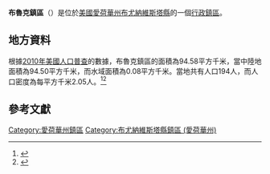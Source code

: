 {{noteTA
|G1=USState
|G2=地名
|G3=Unit
}}
{{Infobox settlement
|official_name            = 布魯克鎮區
|native_name = Brooke Township
|settlement_type          = [[行政鎮區|行政鎮區]]
|image_skyline            = 
|imagesize                = 
|image_map                = Map highlighting Brooke Township, Buena Vista County, Iowa.svg
|mapsize                  = 250px
|pushpin_map  =USA Iowa
|pushpin_label = 布魯克鎮區
|pushpin_label_position   = top
|pushpin_map_caption      = 布魯克鎮區在愛荷華州的位置
|subdivision_type         = [[世界政區索引|國家]]
|subdivision_type1        = [[美国州份|州份]]
|subdivision_type2        = [[愛荷華州行政区划|縣]]
|subdivision_name         = [[美国|美国]]
|subdivision_name1        = [[愛荷華州|愛荷華州]]
|subdivision_name2        = [[布尤納維斯塔縣_(愛荷華州)|布尤納維斯塔縣]]
|elevation_ft             = 1437
|elevation_m              = 438
|timezone                 = [[北美中部時區|北美中部時區]]
|area_total_km2           = 94.58
|area_land_km2            = 94.50
|area_water_km2           = 0.08
|area_total_sq_mi         = 
|area_land_sq_mi          = 
|area_water_sq_mi         = 
|population_as_of         = [[2010年美國人口普查|2010]]
|population_footnotes     = 
|population_total         = 194
|population_density_km2   = auto
|population_density_sq_mi = auto
|utc_offset               = -6
|coordinates              = {{coord|42|51|49|N|95|20|15|W|type:city_region:US-AL_source:GNS-enwiki|display=inline,title}}
| coor_pinpoint           = 
| coordinates_footnotes   = 
|timezone_DST             = CDT
|utc_offset_DST           = -5
|postal_code_type         = [[美國郵區編號|郵區編號]]
|postal_code              = 
|area_code                = {{link-en|电话区号319|Area code 319|319}}
|blank_name = [[地名信息系统|GNIS ID]]
|blank_info = 467490
}}
'''布魯克鎮區'''（{{lang-en|Brooke Township}}）是位於[[美國|美國]][[愛荷華州|愛荷華州]][[布尤納維斯塔縣_(愛荷華州)|布尤納維斯塔縣]]的一個[[行政鎮區|行政鎮區]]。

== 地方資料 ==
根據[[2010年美國人口普查|2010年美國人口普查]]的數據，布魯克鎮區的面積為94.58平方千米，當中陸地面積為94.50平方千米，而水域面積為0.08平方千米。當地共有人口194人，而人口密度為每平方千米2.05人。<ref name="GR8">{{cite web|url=http://factfinder2.census.gov|publisher=[[美国人口调查局|美国人口调查局]]|accessdate=2011-05-14|title=American FactFinder|archive-date=2013-09-11|archive-url=https://web.archive.org/web/20130911234518/http://factfinder2.census.gov/|dead-url=no}}</ref><ref>{{cite web|url=https://www.citypopulation.de/en/usa/iowa/admin/|title=USA: Iowa (Counties and Townships) - City Population}}</ref>

== 參考文獻 ==
{{reflist}}

{{布尤納維斯塔縣 (愛荷華州)}}

{{DEFAULTSORT:Brooke Township}}
[[Category:愛荷華州鎮區|Category:愛荷華州鎮區]]
[[Category:布尤納維斯塔縣鎮區_(愛荷華州)|Category:布尤納維斯塔縣鎮區 (愛荷華州)]]

{{Iowa-geo-stub}}